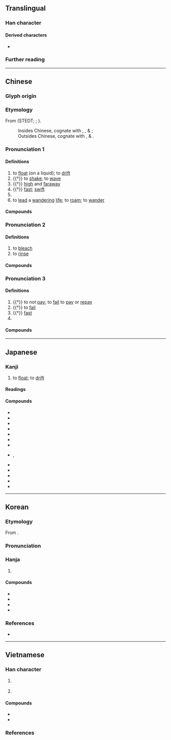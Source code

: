 {{character info}}
==Translingual==
{{stroke order|strokes=14}}

===Han character===
{{Han char|rn=85|rad=水|as=11|sn=14|four=31191|canj=EMWF|ids=⿰氵票}}

====Derived characters====
* {{l|mul|[[𡁼]], [[𨆺]], [[𨮶]], [[㵱]], [[薸]]}}

===Further reading===
{{Han ref|kx=0644.220|dkj=18102|dj=1053.010|hdz=31720.010|uh=6F02}}

----

==Chinese==
{{zh-forms|alt=𣻔,𣿖,𤄚,𠷻}}

===Glyph origin===
{{Han etym}}
{{Han compound|水|票|alt1=氵|t1=water|ls=psc}}

===Etymology===
From {{inh|zh|sit-pro|*pyaw||swim, float, raft}} (STEDT; {{zh-ref|Benedict, 1972}}; {{zh-ref|Schuessler, 2007}}). 

:Insides Chinese, cognate with {{och-l|浮|to float}}, {{och-l|柎|raft}}, {{och-l|泭}} & {{och-l|桴|raft, beam}};
:Outsides Chinese, cognate with {{cog|bo|tr='pʰyo-ba|t=swim, float, soar}}, & {{cog|kac|tr=pyau ~ byau|t=fly, float; play, shoot, as a fish}}.

===Pronunciation 1===
{{zh-pron
|m=piāo
|c=piu1
|h=pfs=phêu
|md=piĕu
|mn=ml:phiau
|mn-t=piou1/piao1
|w=1phiau
|mc=1
|oc=n,1
|cat=v,a
}}

====Definitions====
{{zh-hanzi}}

# to [[float]] (on a liquid); to [[drift]]
# {{†}} to [[shake]]; to [[wave]]
# {{†}} [[high]] and [[faraway]]
# {{†}} [[fast]]; [[swift]]
# {{zh-alt-form|飄|to [[drift]] (in air); to [[blow]]}}
# to [[lead]] a [[wandering]] [[life]]; to [[roam]]; to [[wander]]

====Compounds====
{{zh-der|fold=1|漂泊|漂泛|漂浮|漂海|漂流|漂兒|漂洋過海|漂移|漂游|浮漂|漂漂|流血漂鹵|眾喣漂山|漂搖|海漂杯|漂沙|漂潑|漂然|漂蕩子弟|漂送|漂洋|打水漂兒|漂金|漂淪|漂零蓬斷|漂鳥|漂蕩|漂絮|漂流物|漂沒|漂來戶|漂萍|流血漂杵|隨波漂流|髮漂|魚漂|血流漂杵}}

===Pronunciation 2===
{{zh-pron
|m=piǎo
|c=piu3
|h=pfs=
|md=piéu
|mn=tw:phiò
|mn-t=biê3/bio3
|w=
|mc=2
|oc=n,2
|cat=v
}}

====Definitions====
{{zh-hanzi}}

# to [[bleach]]
# to [[rinse]]

====Compounds====
{{zh-der|fold=1|漂白|漂白粉|漂染|漂洗|漂白劑|漂母進飯|漂母進食|漂母|漂布}}

===Pronunciation 3===
{{zh-pron
|m=piào
|c=piu3
|h=pfs=
|md=piéu
|mn=ml:piàu
|mn-t=piu3
|w=
|mc=2
|oc=n,2
|cat=v
}}

====Definitions====
{{zh-hanzi}}

# {{†}} to not [[pay]]; to [[fail]] to [[pay]] or [[repay]]
# {{†}} to [[fail]]
# {{†}} [[fast]]
# {{zh-used in|漂亮|[[beautiful]]}}

====Compounds====
{{zh-der|fold=1|漂亮|漂亮話|漂帳}}

----

==Japanese==

===Kanji===
{{ja-kanji|grade=c|rs=水11}}

# to [[float]]; to [[drift]]

====Readings====
{{ja-readings
|goon=ひょう
|kanon=ひょう
|kun=ただよ-う
}}

====Compounds====
{{der-top3|Compounds}}
* {{ja-r|漂%砂|ひょう%さ}}
* {{ja-r|漂%失|ひょう%しつ}}
* {{ja-r|漂%然|ひょう%ぜん}}
* {{ja-r|漂%着|ひょう%ちゃく}}
* {{ja-r|漂%動|ひょう%どう}}
* {{ja-r|漂%白|ひょう%はく}}
* {{ja-r|漂%泊|ひょう%はく}}
* {{ja-r|漂%々|ひょう%ひょう}}, {{ja-r|漂%漂|ひょう%ひょう}}
* {{ja-r|漂%浪|ひょう%ろう}}
* {{ja-r|漂%流|ひょう%りゅう}}
* {{ja-r|浮%漂|ふ%ひょう}}
* {{ja-r|漂%白%剤|ひょう%はく%ざい}}
* {{ja-r|漂%流%者|ひょう%りゅう%しゃ}}
{{der-bottom}}

----

==Korean==

===Etymology===
From {{der|ko|ltc|-}} {{ltc-l|漂}}. 

{{collapse|
{{hanja-sinjeung|표|phyo}}

From {{der|ko|ltc|-}} {{ltc-l|漂|id=1}}
* {{hanja-dongguk|표ᇢ|phyow}}

From {{der|ko|ltc|-}} {{ltc-l|漂|id=2}}
* {{hanja-dongguk|표ᇢ〮|phyów}}
|Historical readings
|bg=#FFFFFF}}

===Pronunciation===
{{ko-hanja-pron|표}}

===Hanja===
{{ko-hanja-search}}
{{ko-hanja|떠다니다|떠다닐|표}}

# {{hanja form of|표|to [[float]]; to [[drift]]}}

====Compounds====
{{der-top3|Compounds}}
* {{ko-l|표류|漂流}}
* {{ko-l|표박|漂泊}}
* {{ko-l|표백|漂白}}
* {{ko-l|표표|漂漂}}
{{der-bottom}}

===References===
* {{R:hanjadoc|6318}}

----

==Vietnamese==

===Han character===
{{vi-readings|rs=水11
|hanviet=phiêu-tdcndg;tdcntd;gdhn;bonet;genibrel, phiếu-gdhn;genibrel
|phienthiet=紕招 phi chiêu
|nom=xiêu-tdcndg;tdcntd;gdhn;btcn;bonet;genibrel;taberd, veo-tdcndg;gdhn;btcn;bonet;genibrel, phiêu-tdcndg;tdcntd;btcn;bonet, phều-gdhn;genibrel;bonet, phiếu-tdcntd;taberd, pheo-gdhn;bonet, phếu-genibrel;taberd, phao-tdcndg, xẻo-btcn, phịu-gdhn, phêu-bonet
}}

# {{lb|vi|only used in compounds}} {{han tu form of|phiêu|to [[float]]; to [[bleach]]}}
# {{Nom form of|xiêu|to [[slant]]; to [[sag]]; to [[slope#Verb|slope]]}}

====Compounds====
{{der-top3|Compounds}}
* {{vi-l|漂洋|phiêu dương}}
* {{vi-l|漂流|phiêu lưu}}
{{der-bottom}}

===References===
<references/>